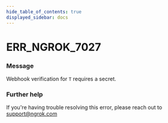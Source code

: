 ```yaml
---
hide_table_of_contents: true
displayed_sidebar: docs
---
```



# ERR_NGROK_7027

### Message

Webhook verification for `T` requires a secret.

### Further help

If you're having trouble resolving this error, please reach out to [support@ngrok.com](mailto:support@ngrok.com?subject=Help%20with%20ERR_NGROK_7027)

<ErrorDetails error="err_ngrok_7027" />

